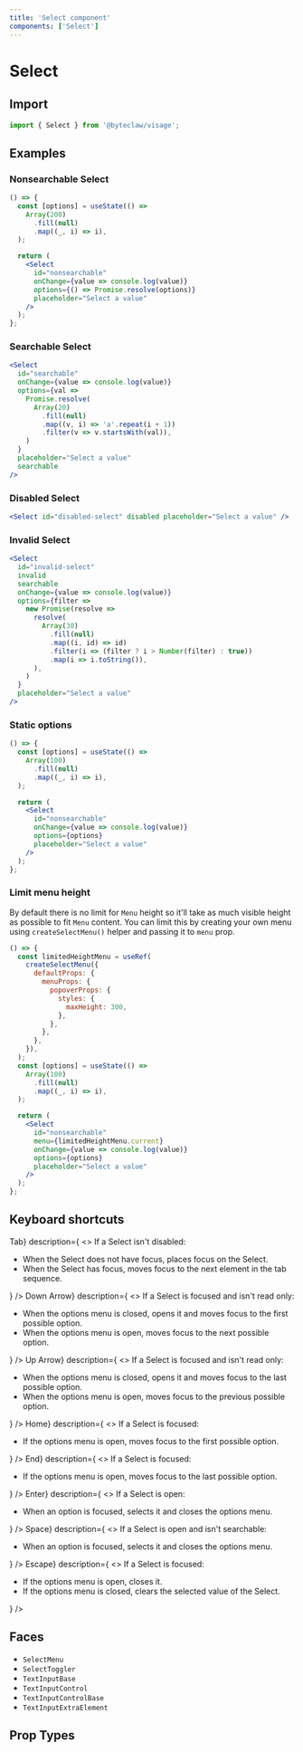 ```yaml
---
title: 'Select component'
components: ['Select']
---
```


# Select

## Import

```js transpile=false
import { Select } from '@byteclaw/visage';
```

## Examples

### Nonsearchable Select

```jsx live=true
() => {
  const [options] = useState(() =>
    Array(200)
      .fill(null)
      .map((_, i) => i),
  );

  return (
    <Select
      id="nonsearchable"
      onChange={value => console.log(value)}
      options={() => Promise.resolve(options)}
      placeholder="Select a value"
    />
  );
};
```

### Searchable Select

```jsx live=true
<Select
  id="searchable"
  onChange={value => console.log(value)}
  options={val =>
    Promise.resolve(
      Array(20)
        .fill(null)
        .map((v, i) => 'a'.repeat(i + 1))
        .filter(v => v.startsWith(val)),
    )
  }
  placeholder="Select a value"
  searchable
/>
```

### Disabled Select

```jsx live=true
<Select id="disabled-select" disabled placeholder="Select a value" />
```

### Invalid Select

```jsx live=true
<Select
  id="invalid-select"
  invalid
  searchable
  onChange={value => console.log(value)}
  options={filter =>
    new Promise(resolve =>
      resolve(
        Array(30)
          .fill(null)
          .map((i, id) => id)
          .filter(i => (filter ? i > Number(filter) : true))
          .map(i => i.toString()),
      ),
    )
  }
  placeholder="Select a value"
/>
```

### Static options

```jsx live=true
() => {
  const [options] = useState(() =>
    Array(100)
      .fill(null)
      .map((_, i) => i),
  );

  return (
    <Select
      id="nonsearchable"
      onChange={value => console.log(value)}
      options={options}
      placeholder="Select a value"
    />
  );
};
```

### Limit menu height

By default there is no limit for `Menu` height so it&apos;ll take as much visible height as possible to fit `Menu` content.
You can limit this by creating your own menu using `createSelectMenu()` helper and passing it to `menu` prop.

```jsx live=true
() => {
  const limitedHeightMenu = useRef(
    createSelectMenu({
      defaultProps: {
        menuProps: {
          popoverProps: {
            styles: {
              maxHeight: 300,
            },
          },
        },
      },
    }),
  );
  const [options] = useState(() =>
    Array(100)
      .fill(null)
      .map((_, i) => i),
  );

  return (
    <Select
      id="nonsearchable"
      menu={limitedHeightMenu.current}
      onChange={value => console.log(value)}
      options={options}
      placeholder="Select a value"
    />
  );
};
```

## Keyboard shortcuts

<DescriptionList>
  <DescriptionListItem
    term={<KeyboardKey>Tab</KeyboardKey>}
    description={
      <>
        If a Select isn&apos;t disabled:
        <ul>
          <li>
            When the Select does not have focus, places focus on the Select.
          </li>
          <li>
            When the Select has focus, moves focus to the next element in the
            tab sequence.
          </li>
        </ul>
      </>
    }
  />
  <DescriptionListItem
    term={<KeyboardKey>Down Arrow</KeyboardKey>}
    description={
      <>
        If a Select is focused and isn&apos;t read only:
        <ul>
          <li>
            When the options menu is closed, opens it and moves focus to the
            first possible option.
          </li>
          <li>
            When the options menu is open, moves focus to the next possible
            option.
          </li>
        </ul>
      </>
    }
  />
  <DescriptionListItem
    term={<KeyboardKey>Up Arrow</KeyboardKey>}
    description={
      <>
        If a Select is focused and isn&apos;t read only:
        <ul>
          <li>
            When the options menu is closed, opens it and moves focus to the
            last possible option.
          </li>
          <li>
            When the options menu is open, moves focus to the previous possible
            option.
          </li>
        </ul>
      </>
    }
  />
  <DescriptionListItem
    term={<KeyboardKey>Home</KeyboardKey>}
    description={
      <>
        If a Select is focused:
        <ul>
          <li>
            If the options menu is open, moves focus to the first possible
            option.
          </li>
        </ul>
      </>
    }
  />
  <DescriptionListItem
    term={<KeyboardKey>End</KeyboardKey>}
    description={
      <>
        If a Select is focused:
        <ul>
          <li>
            If the options menu is open, moves focus to the last possible
            option.
          </li>
        </ul>
      </>
    }
  />
  <DescriptionListItem
    term={<KeyboardKey>Enter</KeyboardKey>}
    description={
      <>
        If a Select is open:
        <ul>
          <li>
            When an option is focused, selects it and closes the options menu.
          </li>
        </ul>
      </>
    }
  />
  <DescriptionListItem
    term={<KeyboardKey>Space</KeyboardKey>}
    description={
      <>
        If a Select is open and isn&apos;t searchable:
        <ul>
          <li>
            When an option is focused, selects it and closes the options menu.
          </li>
        </ul>
      </>
    }
  />
  <DescriptionListItem
    term={<KeyboardKey>Escape</KeyboardKey>}
    description={
      <>
        If a Select is focused:
        <ul>
          <li>If the options menu is open, closes it.</li>
          <li>
            If the options menu is closed, clears the selected value of the
            Select.
          </li>
        </ul>
      </>
    }
  />
</DescriptionList>

## Faces

- `SelectMenu`
- `SelectToggler`
- `TextInputBase`
- `TextInputControl`
- `TextInputControlBase`
- `TextInputExtraElement`

## Prop Types

<PropTypes component="Select" />
